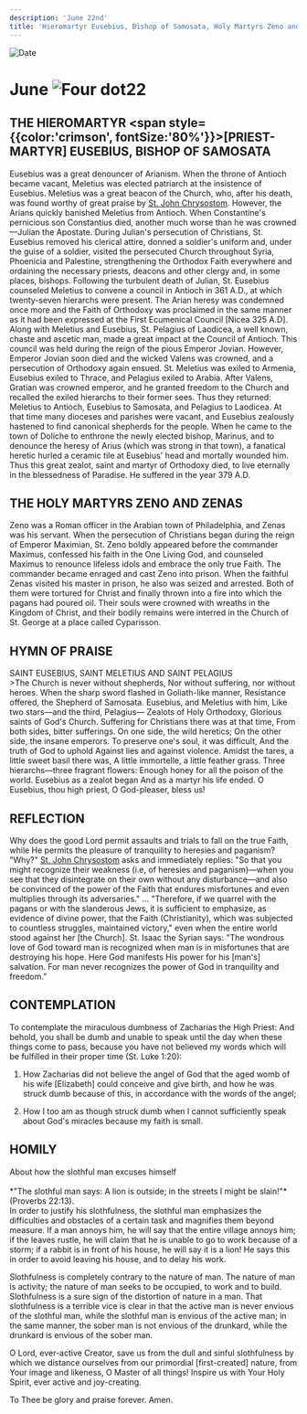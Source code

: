 ```yaml
---
description: 'June 22nd'
title: 'Hieromartyr Eusebius, Bishop of Samosata, Holy Martyrs Zeno and Zenas'
---
```


<RunningHead />
<Image src="/title-imprint.png" height={68} width={50} alt="Date" className="title-imprint"/>

# <div id="date">June <Image className="four-dot" src="/four-dot.png" height={15} width={15} alt="Four dot" />22</div>

## THE HIEROMARTYR <span style={{color:'crimson', fontSize:'80%'}}>[PRIEST-MARTYR]</span> EUSEBIUS, BISHOP OF SAMOSATA

Eusebius was a great denouncer of Arianism. When the throne of Antioch became vacant, Meletius was elected patriarch at the insistence of Eusebius. Meletius was a great beacon of the Church, who, after his death, was found worthy of great praise by [St. John Chrysostom](/november/13th). However, the Arians quickly banished Meletius from Antioch. When Constantine's pernicious son Constantius died, another much worse than he was crowned—Julian the Apostate. During Julian's persecution of Christians, St. Eusebius removed his clerical attire, donned a soldier's uniform and, under the guise of a soldier, visited the persecuted Church throughout Syria, Phoenicia and Palestine, strengthening the Orthodox Faith everywhere and ordaining the necessary priests, deacons and other clergy and, in some places, bishops. Following the turbulent death of Julian, St. Eusebius counseled Meletius to convene a council in Antioch in 361 A.D., at which twenty-seven hierarchs were present. The Arian heresy was condemned once more and the Faith of Orthodoxy was proclaimed in the same manner as it had been expressed at the First Ecumenical Council [Nicea 325 A.D]. Along with Meletius and Eusebius, St. Pelagius of Laodicea, a well known, chaste and ascetic man, made a great impact at the Council of Antioch. This council was held during the reign of the pious Emperor Jovian. However, Emperor Jovian soon died and the wicked Valens was crowned, and a persecution of Orthodoxy again ensued. St. Meletius was exiled to Armenia, Eusebius exiled to Thrace, and Pelagius exiled to Arabia. After Valens, Gratian was crowned emperor, and he granted freedom to the Church and recalled the exiled hierarchs to their former sees. Thus they returned: Meletius to Antioch, Eusebius to Samosata, and Pelagius to Laodicea. At that time many dioceses and parishes were vacant, and Eusebius zealously hastened to find canonical shepherds for the people. When he came to the town of Doliche to enthrone the newly elected bishop, Marinus, and to denounce the heresy of Arius (which was strong in that town), a fanatical heretic hurled a ceramic tile at Eusebius' head and mortally wounded him. Thus this great zealot, saint and martyr of Orthodoxy died, to live eternally in the blessedness of Paradise. He suffered in the year 379 A.D.

## THE HOLY MARTYRS ZENO AND ZENAS

Zeno was a Roman officer in the Arabian town of Philadelphia, and Zenas was his servant. When the persecution of Christians began during the reign of Emperor Maximian, St. Zeno boldly appeared before the commander Maximus, confessed his faith in the One Living God, and counseled Maximus to renounce lifeless idols and embrace the only true Faith. The commander became enraged and cast Zeno into prison. When the faithful Zenas visited his master in prison, he also was seized and arrested. Both of them were tortured for Christ and finally thrown into a fire into which the pagans had poured oil. Their souls were crowned with wreaths in the Kingdom of Christ, and their bodily remains were interred in the Church of St. George at a place called Cyparisson.


## HYMN OF PRAISE
<div style={{textAlign:'center', color:'crimson', fontWeight:'bold'}}>
SAINT EUSEBIUS, SAINT MELETIUS AND SAINT PELAGIUS
</div>
>The Church is never without shepherds,  
Nor without suffering, nor without heroes.  
When the sharp sword flashed in Goliath-like manner,  
Resistance offered, the Shepherd of Samosata.  
Eusebius, and Meletius with him,  
Like two stars—and the third, Pelagius—  
Zealots of Holy Orthodoxy,  
Glorious saints of God's Church.  
Suffering for Christians there was at that time,  
From both sides, bitter sufferings.  
On one side, the wild heretics;  
On the other side, the insane emperors.  
To preserve one's soul, it was difficult,  
And the truth of God to uphold  
Against lies and against violence.  
Amidst the tares, a little sweet basil there was,  
A little immortelle, a little feather grass.  
Three hierarchs—three fragrant flowers:  
Enough honey for all the poison of the world.  
Eusebius as a zealot began  
And as a martyr his life ended.  
O Eusebius, thou high priest,  
O God-pleaser, bless us!  

## REFLECTION

Why does the good Lord permit assaults and trials to fall on the true Faith, while He permits the pleasure of tranquility to heresies and paganism? "Why?" [St. John Chrysostom](/november/13th) asks and immediately replies: "So that you might recognize their weakness (i.e, of heresies and paganism)—when you see that they disintegrate on their own without any disturbance—and also be convinced of the power of the Faith that endures misfortunes and even multiplies through its adversaries." ... "Therefore, if we quarrel with the pagans or with the slanderous Jews, it is sufficient to emphasize, as evidence of divine power, that the Faith (Christianity), which was subjected to countless struggles, maintained victory," even when the entire world stood against her [the Church]. St. Isaac the Syrian says: "The wondrous love of God toward man is recognized when man is in misfortunes that are destroying his hope. Here God manifests His power for his [man's] salvation. For man never recognizes the power of God in tranquility and freedom."

## CONTEMPLATION

To contemplate the miraculous dumbness of Zacharias the High Priest: And behold, you shall be dumb and unable to speak until the day when these things come to pass, because you have not believed my words which will be fulfilled in their proper time (St. Luke 1:20):

1. How Zacharias did not believe the angel of God that the aged womb of his wife [Elizabeth] could conceive and give birth, and how he was struck dumb because of this, in accordance with the words of the angel;

2. How I too am as though struck dumb when I cannot sufficiently speak about God's miracles because my faith is small.


## HOMILY
<div style={{textAlign:'center', color:'crimson', fontWeight:'bold'}}>
About how the slothful man excuses himself
</div>
<br />
<div style={{textAlign:'right'}}>
*"The slothful man says: A lion is outside; in the streets I might be slain!"* (Proverbs 22:13).
</div>
In order to justify his slothfulness, the slothful man emphasizes the difficulties and obstacles of a certain task and magnifies them beyond measure. If a man annoys him, he will say that the entire village annoys him; if the leaves rustle, he will claim that he is unable to go to work because of a storm; if a rabbit is in front of his house, he will say it is a lion! He says this in order to avoid leaving his house, and to delay his work.

Slothfulness is completely contrary to the nature of man. The nature of man is activity; the nature of man seeks to be occupied, to work and to build. Slothfulness is a sure sign of the distortion of nature in a man. That slothfulness is a terrible vice is clear in that the active man is never envious of the slothful man, while the slothful man is envious of the active man; in the same manner, the sober man is not envious of the drunkard, while the drunkard is envious of the sober man.

O Lord, ever-active Creator, save us from the dull and sinful slothfulness by which we distance ourselves from our primordial [first-created] nature, from Your image and likeness, O Master of all things! Inspire us with Your Holy Spirit, ever active and joy-creating.

To Thee be glory and praise forever. Amen.